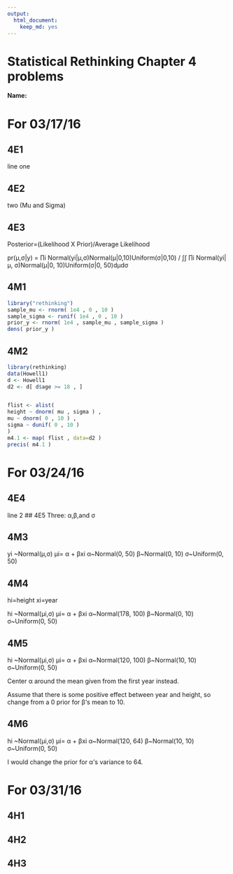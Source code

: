 ```yaml
---
output: 
  html_document: 
    keep_md: yes
---
```

# Statistical Rethinking Chapter 4 problems

__Name:__


# For 03/17/16

## 4E1
line one

## 4E2
two (Mu and Sigma)

## 4E3
Posterior=(Likelihood X Prior)/Average Likelihood

pr(μ,σ|y) = ∏i Normal(yi|μ,σ)Normal(μ|0,10)Uniform(σ|0,10) / ∫∫ ∏i Normal(yi|μ, σ)Normal(μ|0, 10)Uniform(σ|0, 50)dμdσ

## 4M1

```r
library("rethinking")
sample_mu <- rnorm( 1e4 , 0 , 10 )
sample_sigma <- runif( 1e4 , 0 , 10 )
prior_y <- rnorm( 1e4 , sample_mu , sample_sigma )
dens( prior_y )
```

## 4M2

```r
library(rethinking)
data(Howell1)
d <- Howell1
d2 <- d[ d$age >= 18 , ]


flist <- alist(
height ~ dnorm( mu , sigma ) ,
mu ~ dnorm( 0 , 10 ) ,
sigma ~ dunif( 0 , 10 )
)
m4.1 <- map( flist , data=d2 )
precis( m4.1 )
```

# For 03/24/16

## 4E4
line 2
## 4E5
Three: α,β,and σ

## 4M3
yi ~Normal(μ,σ)
μi= α + βxi
α~Normal(0, 50)
β~Normal(0, 10)
σ~Uniform(0, 50)

## 4M4
hi=height
xi=year

hi ~Normal(μi,σ)
μi= α + βxi
α~Normal(178, 100)
β~Normal(0, 10)
σ~Uniform(0, 50)

## 4M5
hi ~Normal(μi,σ)
μi= α + βxi
α~Normal(120, 100)
β~Normal(10, 10)
σ~Uniform(0, 50)

Center α around the mean given from the first year instead.

Assume that there is some positive effect between year and height, so change from a 0 prior for β's mean to 10.

## 4M6
hi ~Normal(μi,σ)
μi= α + βxi
α~Normal(120, 64)
β~Normal(10, 10)
σ~Uniform(0, 50)

I would change the prior for α's variance to 64.

# For 03/31/16

## 4H1

## 4H2

## 4H3
